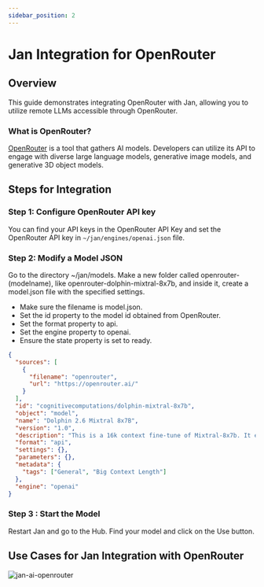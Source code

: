 ```yaml
---
sidebar_position: 2
---
```



# Jan Integration for OpenRouter

## Overview

This guide demonstrates integrating OpenRouter with Jan, allowing you to utilize remote LLMs accessible through OpenRouter.

### What is **OpenRouter**?

[OpenRouter](https://openrouter.ai/docs#quick-start) is a tool that gathers AI models. Developers can utilize its API to engage with diverse large language models, generative image models, and generative 3D object models.

## Steps for Integration

### Step 1: Configure OpenRouter API key

You can find your API keys in the OpenRouter API Key and set the OpenRouter API key in `~/jan/engines/openai.json` file.

### Step 2: Modify a Model JSON

Go to the directory ~/jan/models. Make a new folder called openrouter-(modelname), like openrouter-dolphin-mixtral-8x7b, and inside it, create a model.json file with the specified settings.

 - Make sure the filename is model.json.
 - Set the id property to the model id obtained from OpenRouter.
 - Set the format property to api.
 - Set the engine property to openai.
 - Ensure the state property is set to ready.

```json title="~/jan/models/openrouter-dolphin-mixtral-8x7b/model.json"
{
  "sources": [
    {
      "filename": "openrouter",
      "url": "https://openrouter.ai/"
    }
  ],
  "id": "cognitivecomputations/dolphin-mixtral-8x7b",
  "object": "model",
  "name": "Dolphin 2.6 Mixtral 8x7B",
  "version": "1.0",
  "description": "This is a 16k context fine-tune of Mixtral-8x7b. It excels in coding tasks due to extensive training with coding data and is known for its obedience, although it lacks DPO tuning. The model is uncensored and is stripped of alignment and bias. It requires an external alignment layer for ethical use. Users are cautioned to use this highly compliant model responsibly, as detailed in a blog post about uncensored models at erichartford.com/uncensored-models.",
  "format": "api",
  "settings": {},
  "parameters": {},
  "metadata": {
    "tags": ["General", "Big Context Length"]
  },
  "engine": "openai"
}
```
 
### Step 3 : Start the Model

Restart Jan and go to the Hub. Find your model and click on the Use button.

## Use Cases for Jan Integration with OpenRouter

<div class="text--center"> 
    <img src={openrouterGIF} width={600} alt="jan-ai-openrouter" />
</div>